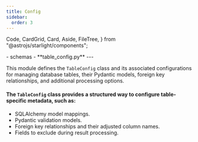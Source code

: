 ```yaml
---
title: Config
sidebar:
  order: 3
---
```


  Code,
  CardGrid,
  Card,
  Aside,
  FileTree,
  } from "@astrojs/starlight/components";

  <FileTree>
- schemas
  - **table_config.py**
</FileTree>
---

This module defines the `TableConfig` class and its associated configurations for managing database tables, 
their Pydantic models, foreign key relationships, and additional processing options.

#### The `TableConfig` class provides a structured way to configure table-specific metadata, such as:
- SQLAlchemy model mappings.
- Pydantic validation models.
- Foreign key relationships and their adjusted column names.
- Fields to exclude during result processing.